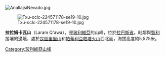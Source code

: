 [[Image:AnallajsiNevado.jpg|right]]
{{Coord|18|1|S|69|5|W|display=title}}

[[Image:Txu-oclc-224571178-se19-10.jpg|thumb]]

'''拉拉姆卡瓦山'''（Laram Q'awa），是[[玻利維亞|玻利維亞]]的山峰，位於[[拉巴斯省_(玻利維亞)|拉巴斯省]]，毗鄰與[[智利|智利]]接壤的邊境，處於[[昆圖里里山|昆圖里里山]]和[[帕蒂利亞帕塔火山|帕蒂利亞帕塔火山]]西北面，海拔高度約5,525米。

{{Bolivia-geo-stub}}
[[Category:玻利維亞山峰|Category:玻利維亞山峰]]